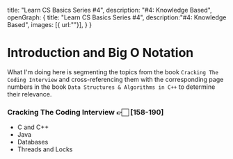   title: "Learn CS Basics Series #4",
  description: "#4: Knowledge Based",
    openGraph: {
    title: "Learn CS Basics Series #4",
    description:"#4: Knowledge Based",
    images: [{ url:""}],
  }
}

# Introduction and Big O Notation

What I'm doing here is segmenting the topics from the book `Cracking The Coding Interview` and cross-referencing them with the corresponding page numbers in the book `Data Structures & Algorithms in C++` to determine their relevance.

### **Cracking The Coding Interview** 👉🏻 [158-190]
  - C and C++
  - Java
  - Databases
  - Threads and Locks
